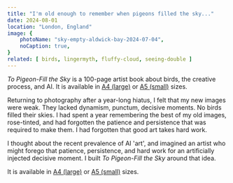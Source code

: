```yaml
---
title: "I'm old enough to remember when pigeons filled the sky..."
date: 2024-08-01
location: "London, England"
image: {
    photoName: "sky-empty-aldwick-bay-2024-07-04",
    noCaption: true,
}
related: [ birds, lingermyth, fluffy-cloud, seeing-double ]
---
```


_To Pigeon-Fill the Sky_ is a 100-page artist book about birds, the creative process, and AI. It is available in [A4 (large)](https://mixam.co.uk/print-on-demand/66e6e09c857460690c7cf88d) or [A5 (small)](https://mixam.co.uk/print-on-demand/66ed8855c1ca05428611a44b) sizes.

Returning to photography after a year-long hiatus, I felt that my new images were weak. They lacked dynamism, punctum, decisive moments. No birds filled their skies. I had spent a year remembering the best of my old images, rose-tinted, and had forgotten the patience and persistence that was required to make them. I had forgotten that good art takes hard work.

I thought about the recent prevalence of AI 'art', and imagined an artist who might forego that patience, persistence, and hard work for an artificially injected decisive moment. I built _To Pigeon-Fill the Sky_ around that idea.

It is available in [A4 (large)](https://mixam.co.uk/print-on-demand/66e6e09c857460690c7cf88d) or [A5 (small)](https://mixam.co.uk/print-on-demand/66ed8855c1ca05428611a44b) sizes.